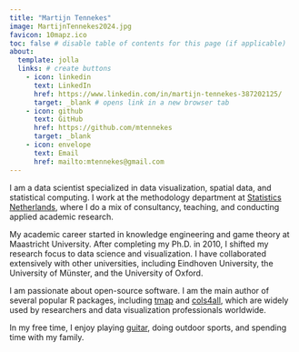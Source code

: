 ```yaml
---
title: "Martijn Tennekes"
image: MartijnTennekes2024.jpg
favicon: 10mapz.ico
toc: false # disable table of contents for this page (if applicable)
about: 
  template: jolla 
  links: # create buttons
    - icon: linkedin
      text: LinkedIn
      href: https://www.linkedin.com/in/martijn-tennekes-387202125/
      target: _blank # opens link in a new browser tab
    - icon: github
      text: GitHub
      href: https://github.com/mtennekes
      target: _blank
    - icon: envelope
      text: Email
      href: mailto:mtennekes@gmail.com
---
```


I am a data scientist specialized in data visualization, spatial data, and statistical computing. I work at the methodology department at [Statistics Netherlands](https://www.cbs.nl/en-gb/), where I do a mix of consultancy, teaching, and conducting applied academic research.

My academic career started in knowledge engineering and game theory at Maastricht University. After completing my Ph.D. in 2010, I shifted my research focus to data science and visualization. I have collaborated extensively with other universities, including Eindhoven University, the University of Münster, and the University of Oxford.


I am passionate about open-source software. I am the main author of several popular R packages, including [tmap](https://r-tmap.github.io/tmap/) and [cols4all](https://cols4all.github.io/cols4all-R/), which are widely used by researchers and data visualization professionals worldwide.

In my free time, I enjoy playing [guitar](https://open.spotify.com/artist/1r0UM2CTI9nvqjsXN5ihNa), doing outdoor sports, and spending time with my family.
